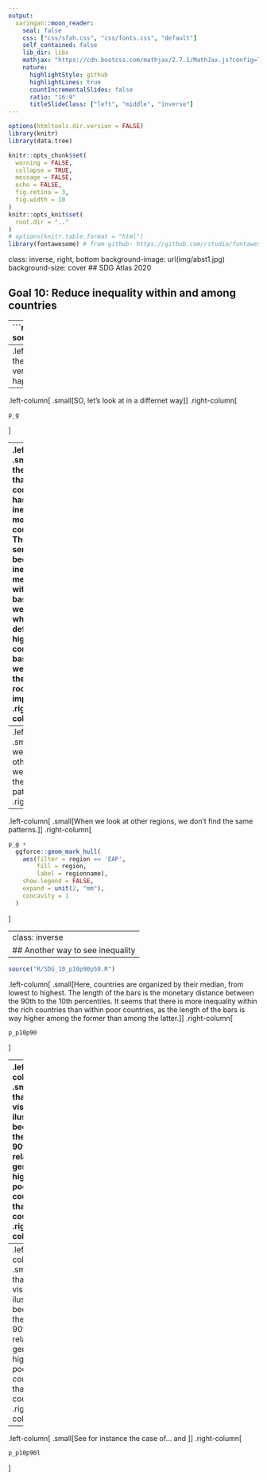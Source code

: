 ```yaml
---
output:
  xaringan::moon_reader:
    seal: false
    css: ["css/sfah.css", "css/fonts.css", "default"]
    self_contained: false
    lib_dir: libs
    mathjax: "https://cdn.bootcss.com/mathjax/2.7.1/MathJax.js?config=TeX-MML-AM_HTMLorMML"
    nature:
      highlightStyle: github
      highlightLines: true
      countIncrementalSlides: false
      ratio: "16:9"
      titleSlideClass: ["left", "middle", "inverse"]
---
```

```r
options(htmltools.dir.version = FALSE)
library(knitr)
library(data.tree)

knitr::opts_chunk$set(
  warning = FALSE,
  collapse = TRUE,
  message = FALSE,
  echo = FALSE,
  fig.retina = 3,
  fig.width = 10
)
knitr::opts_knit$set(
  root.dir = ".."
)
# options(knitr.table.format = "html")
library(fontawesome) # from github: https://github.com/rstudio/fontawesome

```

class: inverse, right, bottom
background-image: url(img/abst1.jpg)
background-size: cover
## SDG Atlas 2020

## Goal 10: Reduce inequality within and among countries

---
```r
source("R/SDG_10_Gini_Change.R")

```

.left-column[
.small[From the mid 90's to 2010, the *average* Gini coefficient decreased steadly. Since then, the trend has reverted and the average inequality is increasing rapidly.]
]

.right-column[
```r
p_av_g +
  geom_vline(xintercept = c(1996, 2010, 2013),
             color = "gray70")
```
]

---
.left-column[
.small[When we look at the trends at the region level, it is not very clear where the action is happening]
]
.right-column[
```r
p_av_gr
```
]
---

.left-column[
.small[SO, let's look at in a differnet way]
]
.right-column[
```r
p_g
```
]

---
.left-column[
.small[LAC is the region that consistently has reduced inequality in most countries. This makes sense because inequality is measured with income-based welfare, which is by definition higher than consumption-based welfare,  so there is more room to improve. ]
]
.right-column[
```r
p_g +
  ggforce::geom_mark_hull(
    aes(filter = region == 'LAC',
        fill = region,
        label = region),
    show.legend = FALSE,
    expand = unit(2, "mm"),
    concavity = 1
  )
``` 
]

---
.left-column[
.small[When we look at other regions, we don't find the same patterns.]
]
.right-column[
```r
p_g +
  ggforce::geom_mark_hull(
    aes(filter = region == 'SSA',
        fill = region,
        label = regionname),
    show.legend = FALSE,
    expand = unit(2, "mm"),
    concavity = 1
  )
```
]

---
.left-column[
.small[When we look at other regions, we don't find the same patterns.]
]
.right-column[
```r

p_g +
  ggforce::geom_mark_hull(
    aes(filter = region == 'EAP',
        fill = region,
        label = regionname),
    show.legend = FALSE,
    expand = unit(2, "mm"),
    concavity = 1
  )
```
]

---
class: inverse
## Another way to see inequality
---

```r
source("R/SDG_10_p10p90p50.R")
```

.left-column[
.small[Here, countries are organized by their median, from lowest to highest. The length of the bars is the monetary distance between the 90th to the 10th percentiles. It seems that there is more inequality within the rich countries than within poor countries, as the length of the bars is way higher among the former than among the latter.]
]
.right-column[
```r
p_p10p90
```
]

---
.left-column[
.small[Yet, that is a visual ilusion because the 90th/10th relation is generally higher in poorer countries than in rich countries.]
]
.right-column[
```r
p_p10p90
```
]

---
.left-column[
.small[Yet, that is a visual ilusion because the 90th/10th relation is generally higher in poorer countries than in rich countries.]
]
.right-column[
```r
p_p10p90l
```
]

---

.left-column[
.small[See for instance the case of... and ]
]
.right-column[
```r
p_p10p90l
```
]

